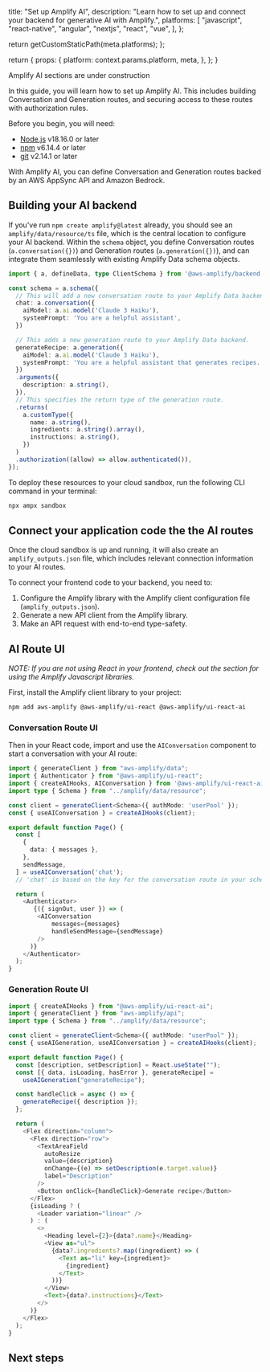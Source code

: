
  title: "Set up Amplify AI",
  description:
    "Learn how to set up and connect your backend for generative AI with Amplify.",
  platforms: [
    "javascript",
    "react-native",
    "angular",
    "nextjs",
    "react",
    "vue",
  ],
};

  return getCustomStaticPath(meta.platforms);
};

  return {
    props: {
      platform: context.params.platform,
      meta,
    },
  };
}

<Callout warning>

Amplify AI sections are under construction

</Callout>

In this guide, you will learn how to set up Amplify AI. This includes building Conversation and Generation routes, and securing access to these routes with authorization rules.

Before you begin, you will need:

- [Node.js](https://nodejs.org/) v18.16.0 or later
- [npm](https://www.npmjs.com/) v6.14.4 or later
- [git](https://git-scm.com/) v2.14.1 or later

With Amplify AI, you can define Conversation and Generation routes backed by an AWS AppSync API and Amazon Bedrock.

## Building your AI backend
If you've run `npm create amplify@latest` already, you should see an `amplify/data/resource/ts` file, which is the central location to configure your AI backend. Within the `schema` object, you define Conversation routes (`a.conversation({})`) and Generation routes (`a.generation({})`), and can integrate them seamlessly with existing Amplify Data schema objects.

```ts title="amplify/data/resources.ts"
import { a, defineData, type ClientSchema } from '@aws-amplify/backend';

const schema = a.schema({
  // This will add a new conversation route to your Amplify Data backend.
  chat: a.conversation({
    aiModel: a.ai.model('Claude 3 Haiku'),
    systemPrompt: 'You are a helpful assistant',
  })

  // This adds a new generation route to your Amplify Data backend.
  generateRecipe: a.generation({
    aiModel: a.ai.model('Claude 3 Haiku'),
    systemPrompt: 'You are a helpful assistant that generates recipes.',
  })
  .arguments({
    description: a.string(),
  }),
  // This specifies the return type of the generation route.
  .returns(
    a.customType({
      name: a.string(),
      ingredients: a.string().array(),
      instructions: a.string(),
    })
  )
  .authorization((allow) => allow.authenticated()),
});
```

To deploy these resources to your cloud sandbox, run the following CLI command in your terminal:

```bash title="Terminal"
npx ampx sandbox
```

## Connect your application code the the AI routes

Once the cloud sandbox is up and running, it will also create an `amplify_outputs.json` file, which includes relevant connection information to your AI routes.

To connect your frontend code to your backend, you need to:

1. Configure the Amplify library with the Amplify client configuration file (`amplify_outputs.json`).
2. Generate a new API client from the Amplify library.
3. Make an API request with end-to-end type-safety.

## AI Route UI

_NOTE: If you are not using React in your frontend, check out the section for using the Amplify Javascript libraries._

First, install the Amplify client library to your project:

```bash title="Terminal"
npm add aws-amplify @aws-amplify/ui-react @aws-amplify/ui-react-ai
```

### Conversation Route UI
Then in your React code, import and use the `AIConversation` component to start a conversation with your AI route:

```ts title="src/page.tsx"
import { generateClient } from "aws-amplify/data";
import { Authenticator } from "@aws-amplify/ui-react";
import { createAIHooks, AIConversation } from '@aws-amplify/ui-react-ai';
import type { Schema } from "../amplify/data/resource";

const client = generateClient<Schema>({ authMode: 'userPool' });
const { useAIConversation } = createAIHooks(client);

export default function Page() {
  const [
    {
      data: { messages },
    },
    sendMessage,
  ] = useAIConversation('chat');
  // 'chat' is based on the key for the conversation route in your schema.

  return (
    <Authenticator>
       {({ signOut, user }) => (
        <AIConversation
            messages={messages}
            handleSendMessage={sendMessage}
        />
      )}
    </Authenticator>
  );
}
```

### Generation Route UI

```ts title="src/page.tsx"
import { createAIHooks } from "@aws-amplify/ui-react-ai";
import { generateClient } from "aws-amplify/api";
import type { Schema } from "../amplify/data/resource";

const client = generateClient<Schema>({ authMode: "userPool" });
const { useAIGeneration, useAIConversation } = createAIHooks(client);

export default function Page() {
  const [description, setDescription] = React.useState("");
  const [{ data, isLoading, hasError }, generateRecipe] =
    useAIGeneration("generateRecipe");

  const handleClick = async () => {
    generateRecipe({ description });
  };

  return (
    <Flex direction="column">
      <Flex direction="row">
        <TextAreaField
          autoResize
          value={description}
          onChange={(e) => setDescription(e.target.value)}
          label="Description"
        />
        <Button onClick={handleClick}>Generate recipe</Button>
      </Flex>
      {isLoading ? (
        <Loader variation="linear" />
      ) : (
        <>
          <Heading level={2}>{data?.name}</Heading>
          <View as="ul">
            {data?.ingredients?.map((ingredient) => (
              <Text as="li" key={ingredient}>
                {ingredient}
              </Text>
            ))}
          </View>
          <Text>{data?.instructions}</Text>
        </>
      )}
    </Flex>
  );
}
```

## Next steps

